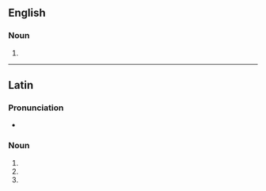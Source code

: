 ==English==

===Noun===
{{head|en|noun form}}

# {{plural of|convolvulus|lang=en}}

----

==Latin==

===Pronunciation===
* {{la-IPA|convolvulī}}

===Noun===
{{la-noun-form|convolvulī|m}}

# {{inflection of|convolvulus||nom|p|lang=la}}
# {{inflection of|convolvulus||gen|s|lang=la}}
# {{inflection of|convolvulus||voc|p|lang=la}}